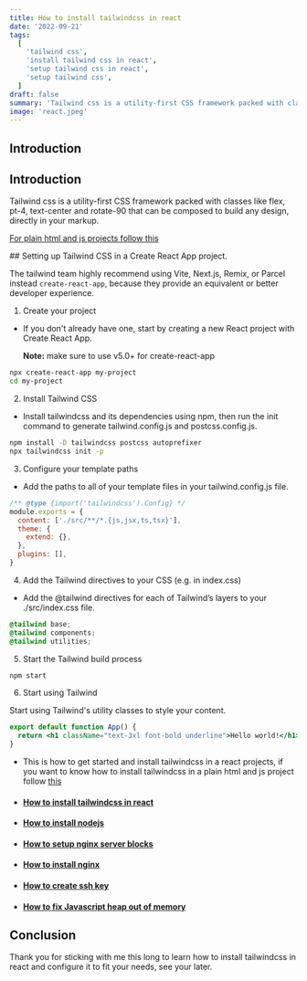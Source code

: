 ```yaml
---
title: How to install tailwindcss in react
date: '2022-09-21'
tags:
  [
    'tailwind css',
    'install tailwind css in react',
    'setup tailwind css in react',
    'setup tailwind css',
  ]
draft: false
summary: 'Tailwind css is a utility-first CSS framework packed with classes like flex, pt-4, text-center and rotate-90 that can be composed to build any design, directly in your markup.'
image: 'react.jpeg'
---
```



<ImageComponent
  src="/static/images/react.jpeg"
  width="100%"
  height="100%"
  alt="react logo illustartion"
/>

## Introduction

<TOCInline toc={props.toc} exclude="Introduction" toHeading={2} />

## Introduction

Tailwind css is a utility-first CSS framework packed with classes like flex, pt-4, text-center and rotate-90 that can be composed to build any design, directly in your markup.

[For plain html and js projects follow this](install-tailwindcss)

<GoogleHorizontalAdUnit path="install-tailwind-in-react" />
## Setting up Tailwind CSS in a Create React App project.

The tailwind team highly recommend using Vite, Next.js, Remix, or Parcel instead `create-react-app`, because they provide an equivalent or better developer experience.

1. Create your project

- If you don't already have one, start by creating a new React project with Create React App.

  <Note>**Note:** make sure to use v5.0+ for create-react-app</Note>

```bash
npx create-react-app my-project
cd my-project
```

2. Install Tailwind CSS

- Install tailwindcss and its dependencies using npm, then run the init command to generate tailwind.config.js and postcss.config.js.

```bash
npm install -D tailwindcss postcss autoprefixer
npx tailwindcss init -p
```

3. Configure your template paths

- Add the paths to all of your template files in your tailwind.config.js file.

```js
/** @type {import('tailwindcss').Config} */
module.exports = {
  content: ['./src/**/*.{js,jsx,ts,tsx}'],
  theme: {
    extend: {},
  },
  plugins: [],
}
```

4. Add the Tailwind directives to your CSS (e.g. in index.css)

- Add the @tailwind directives for each of Tailwind’s layers to your ./src/index.css file.

```css
@tailwind base;
@tailwind components;
@tailwind utilities;
```

5. Start the Tailwind build process

```bash
npm start
```

6. Start using Tailwind

Start using Tailwind's utility classes to style your content.

```jsx
export default function App() {
  return <h1 className="text-3xl font-bold underline">Hello world!</h1>
}
```

- This is how to get started and install tailwindcss in a react projects, if you want to know how to install tailwindcss in a plain html and js project follow [this](install-tailwindcss)

- #### [How to install tailwindcss in react](how-to-install-tailwindcss-in-react)

- #### [How to install nodejs](how-to-install-nodejs)

- #### [How to setup nginx server blocks](nginx-server-block)

- #### [How to install nginx](how-to-install-nginx)

- #### [How to create ssh key](how-to-create-ssh-key)

- #### [How to fix Javascript heap out of memory ](javascript-heap-out-of-memory)

## Conclusion

Thank you for sticking with me this long to learn how to install tailwindcss in react and configure it to fit your needs, see your later.
